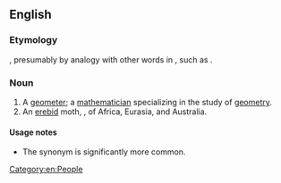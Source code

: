 ==English==

===Etymology===
{{suffix|en|geometric|ian}}, presumably by analogy with other words in {{m|en|-ician}}, such as {{m|en|mathematician}}.

===Noun===
{{en-noun}}

# A [[geometer]]; a [[mathematician]] specializing in the study of [[geometry]].
# An [[erebid]] moth, {{taxlink|Grammodes stolida|species}}, of Africa, Eurasia, and Australia.

====Usage notes====
* The synonym {{m|en|geometer}} is significantly more common.


[[Category:en:People]]
{{c|en|Scientists}}